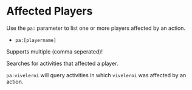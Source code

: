 # Affected Players

Use the `pa:` parameter to list one or more players affected by an action.

- `pa:[playername]`

Supports multiple (comma seperated)!

Searches for activities that affected a player.

`pa:viveleroi` will query activities in which `viveleroi` was affected by an action.